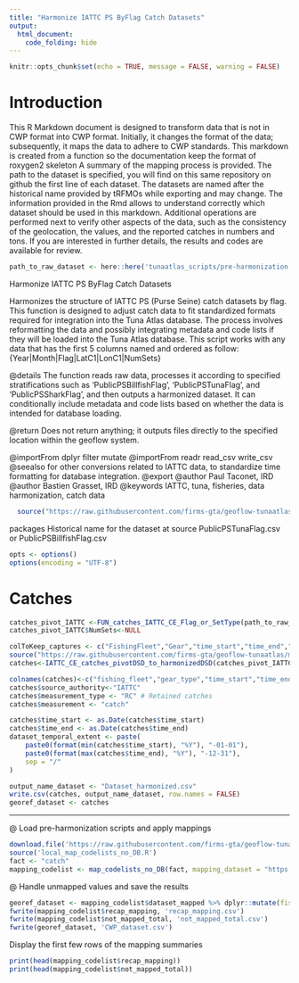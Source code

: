 ```yaml
---
title: "Harmonize IATTC PS ByFlag Catch Datasets"
output: 
  html_document: 
    code_folding: hide
---
```

```r
knitr::opts_chunk$set(echo = TRUE, message = FALSE, warning = FALSE)
```

# Introduction

This R Markdown document is designed to transform data that is not in CWP format into CWP format.
Initially, it changes the format of the data; subsequently, it maps the data to adhere to CWP standards.
This markdown is created from a function so the documentation keep the format of roxygen2 skeleton
A summary of the mapping process is provided. The path to the dataset is specified, you will find on this same repository on github the first line of each dataset. The datasets are named after the historical name provided by tRFMOs while exporting and may change. The information provided in the Rmd allows to understand correctly which dataset should be used in this markdown.
Additional operations are performed next to verify other aspects of the data, such as the consistency of the geolocation, the values, and the reported catches in numbers and tons.
If you are interested in further details, the results and codes are available for review.

```r
path_to_raw_dataset <- here::here('tunaatlas_scripts/pre-harmonization', 'iattc', 'catch', 'data', 'PublicPSTunaFlag.csv')
```

Harmonize IATTC PS ByFlag Catch Datasets

Harmonizes the structure of IATTC PS (Purse Seine) catch datasets by flag. This function is designed
to adjust catch data to fit standardized formats required for integration into the Tuna Atlas database.
The process involves reformatting the data and possibly integrating metadata and code lists if they
will be loaded into the Tuna Atlas database.
This script works with any data that has the first 5 columns named and ordered as follow: {Year|Month|Flag|LatC1|LonC1|NumSets}


@details The function reads raw data, processes it according to specified stratifications such as
         'PublicPSBillfishFlag', 'PublicPSTunaFlag', and 'PublicPSSharkFlag', and then outputs a
         harmonized dataset. It can conditionally include metadata and code lists based on whether the
         data is intended for database loading.

@return Does not return anything; it outputs files directly to the specified location within the geoflow system.

@importFrom dplyr filter mutate
@importFrom readr read_csv write_csv
@seealso \code{\link{convertDSD_iattc_ce}} for other conversions related to IATTC data,
         \code{\link{format_time_db_format}} to standardize time formatting for database integration.
@export
@author Paul Taconet, IRD \email{paul.taconet@ird.fr}
@author Bastien Grasset, IRD \email{bastien.grasset@ird.fr}
@keywords IATTC, tuna, fisheries, data harmonization, catch data

```r
  source("https://raw.githubusercontent.com/firms-gta/geoflow-tunaatlas/master/sardara_functions/FUN_catches_IATTC_CE_Flag_or_SetType.R")
```

packages
Historical name for the dataset at source  PublicPSTunaFlag.csv or  PublicPSBillfishFlag.csv

```r
opts <- options()
options(encoding = "UTF-8")
```

# Catches

```r
catches_pivot_IATTC <-FUN_catches_IATTC_CE_Flag_or_SetType(path_to_raw_dataset,"Flag","PS")
catches_pivot_IATTC$NumSets<-NULL

colToKeep_captures <- c("FishingFleet","Gear","time_start","time_end","AreaName","School","Species","CatchType","CatchUnits","Catch")
source("https://raw.githubusercontent.com/firms-gta/geoflow-tunaatlas/master/sardara_functions/IATTC_CE_catches_pivotDSD_to_harmonizedDSD.R")
catches<-IATTC_CE_catches_pivotDSD_to_harmonizedDSD(catches_pivot_IATTC,colToKeep_captures)

colnames(catches)<-c("fishing_fleet","gear_type","time_start","time_end","geographic_identifier","fishing_mode","species","measurement_type","measurement_unit","measurement_value")
catches$source_authority<-"IATTC"
catches$measurement_type <- "RC" # Retained catches
catches$measurement <- "catch"
```


```r
catches$time_start <- as.Date(catches$time_start)
catches$time_end <- as.Date(catches$time_end)
dataset_temporal_extent <- paste(
	paste0(format(min(catches$time_start), "%Y"), "-01-01"),
	paste0(format(max(catches$time_end), "%Y"), "-12-31"),
	sep = "/"
)

output_name_dataset <- "Dataset_harmonized.csv"
write.csv(catches, output_name_dataset, row.names = FALSE)
georef_dataset <- catches
```

----------------------------------------------------------------------------------------------------------------------------  
@ Load pre-harmonization scripts and apply mappings

```r
download.file('https://raw.githubusercontent.com/firms-gta/geoflow-tunaatlas/master/tunaatlas_scripts/pre-harmonization/map_codelists_no_DB.R', destfile = 'local_map_codelists_no_DB.R')
source('local_map_codelists_no_DB.R')
fact <- "catch"
mapping_codelist <- map_codelists_no_DB(fact, mapping_dataset = "https://raw.githubusercontent.com/fdiwg/fdi-mappings/main/global/firms/gta/codelist_mapping_rfmos_to_global.csv", dataset_to_map = georef_dataset, mapping_keep_src_code = FALSE, summary_mapping = TRUE, source_authority_to_map = c("IATTC", "CCSBT", "WCPFC"))
```

@ Handle unmapped values and save the results

```r
georef_dataset <- mapping_codelist$dataset_mapped %>% dplyr::mutate(fishing_fleet = ifelse(fishing_fleet == 'UNK', 'NEI', fishing_fleet), gear_type = ifelse(gear_type == 'UNK', '99.9', gear_type))
fwrite(mapping_codelist$recap_mapping, 'recap_mapping.csv')
fwrite(mapping_codelist$not_mapped_total, 'not_mapped_total.csv')
fwrite(georef_dataset, 'CWP_dataset.csv')
```

Display the first few rows of the mapping summaries

```r
print(head(mapping_codelist$recap_mapping))
print(head(mapping_codelist$not_mapped_total))
```

